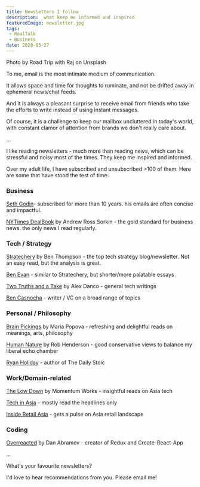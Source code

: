 ```yaml
---
title: Newsletters I follow
description:  what keep me informed and inspired
featuredImage: newsletter.jpg
tags:
 - RealTalk
 - Business
date: 2020-05-27
---
```

<p style={{fontSize: "0.7em", fontStyle: "italic"}}>Photo by Road Trip with Raj on Unsplash</p>


To me, email is the most intimate medium of communication. 

It allows space and time for thoughts to ruminate, and not be drifted away in ephemeral news/chat feeds.

And it is always a pleasant surprise to receive email from friends who take the efforts to write instead of using instant messages.

Of course, it is a challenge to keep our mailbox uncluttered in today's world, with constant clamor of attention from brands we don't really care about.

...

I like reading newsletters - much more than reading news, which can be stressful and noisy most of the times. They keep me inspired and informed.

Over my adult life, I have subscribed and unsubscribed >100 of them. Here are some that have stood the test of time:


<h3>Business</h3>

[Seth Godin](https://seths.blog/)- subscribed for more than 10 years. his emails are often concise and impactful.

[NYTimes DealBook](https://www.nytimes.com/newsletters/signup/DK) by Andrew Ross Sorkin - the gold standard for business news. the only news I read regularly.


<h3>Tech / Strategy</h3>

[Stratechery](https://stratechery.com/) by Ben Thompson -  the top tech strategy blog/newsletter. Not an easy read, but the analysis is great.

[Ben Evan](https://www.ben-evans.com/essays) - similar to Stratechery, but shorter/more palatable essays

[Two Truths and a Take](https://danco.substack.com/) by Alex Danco - general tech writings

[Ben Casnocha](https://casnocha.com/blog) - writer / VC on a broad range of topics


<h3>Personal / Philosophy</h3>

[Brain Pickings](https://www.brainpickings.org/) by Maria Popova - refreshing and delightful reads on meanings, arts, philosophy


[Human Nature](https://gmail.us4.list-manage.com/subscribe?u=412bdf6ca38cdf29c3374de56&id=06c013e05f) by Rob Henderson - good conservative views to balance my liberal echo chamber

[Ryan Holiday](https://ryanholiday.net/) - author of The Daily Stoic




<h3>Work/Domain-related</h3>

[The Low Down](https://thelowdown.momentum.asia/) by Momentum Works - insightful reads on Asia tech

[Tech in Asia](https://www.techinasia.com/) - mostly read the headlines only

[Inside Retail Asia](https://insideretail.asia/) - gets a pulse on Asia retail landscape


<h3>Coding</h3>

[Overreacted](https://overreacted.io/) by Dan Abramov - creator of Redux and Create-React-App 

...

What's your favourite newsletters? 

I'd love to hear recommendations from you. Please email me!






